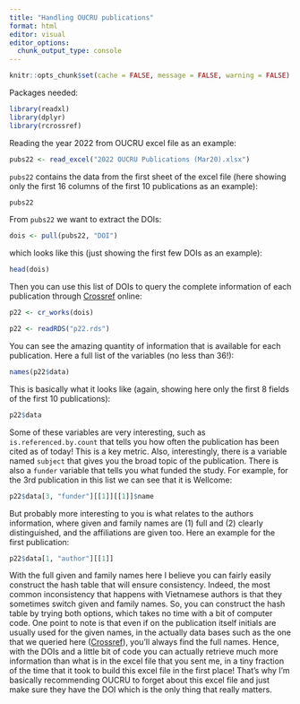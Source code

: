 ```yaml
---
title: "Handling OUCRU publications"
format: html
editor: visual
editor_options: 
  chunk_output_type: console
---
```


```r
knitr::opts_chunk$set(cache = FALSE, message = FALSE, warning = FALSE)
```

Packages needed:

```r
library(readxl)
library(dplyr)
library(rcrossref)
```

Reading the year 2022 from OUCRU excel file as an example:

```r
pubs22 <- read_excel("2022 OUCRU Publications (Mar20).xlsx")
```

`pubs22` contains the data from the first sheet of the excel file (here showing
only the first 16 columns of the first 10 publications as an example):

```r
pubs22
```

From `pubs22` we want to extract the DOIs:

```r
dois <- pull(pubs22, "DOI")
```

which looks like this (just showing the first few DOIs as an example):

```r
head(dois)
```

Then you can use this list of DOIs to query the complete information of each
publication through [Crossref](https://www.crossref.org) online:

```r
p22 <- cr_works(dois)
```

```r
p22 <- readRDS("p22.rds")
```

You can see the amazing quantity of information that is available for each
publication. Here a full list of the variables (no less than 36!):

```r
names(p22$data)
```

This is basically what it looks like (again, showing here only the first 8
fields of the first 10 publications):

```r
p22$data
```

Some of these variables are very interesting, such as `is.referenced.by.count`
that tells you how often the publication has been cited as of today! This is a
key metric. Also, interestingly, there is a variable named `subject` that gives
you the broad topic of the publication. There is also a `funder` variable that
tells you what funded the study. For example, for the 3rd publication in this
list we can see that it is Wellcome:

```r
p22$data[3, "funder"][[1]][[1]]$name
```

But probably more interesting to you is what relates to the authors information,
where given and family names are (1) full and (2) clearly distinguished, and the
affiliations are given too. Here an example for the first publication:

```r
p22$data[1, "author"][[1]]
```

With the full given and family names here I believe you can fairly easily
construct the hash table that will ensure consistency. Indeed, the most common
inconsistency that happens with Vietnamese authors is that they sometimes switch
given and family names. So, you can construct the hash table by trying both
options, which takes no time with a bit of computer code. One point to note is
that even if on the publication itself initials are usually used for the given
names, in the actually data bases such as the one that we queried here
([Crossref](https://www.crossref.org)), you'll always find the full names.
Hence, with the DOIs and a little bit of code you can actually retrieve much
more information than what is in the excel file that you sent me, in a tiny
fraction of the time that it took to build this excel file in the first place!
That's why I'm basically recommending OUCRU to forget about this excel file and
just make sure they have the DOI which is the only thing that really matters.
